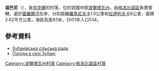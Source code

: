 {{coord|49|32|47|N|33|33|46|E|scale:100000_region:UA|display=title}}

'''祖巴尼'''（{{lang-uk|Зубані}}），是[[烏克蘭|烏克蘭]]的村落，位於該國中部[[波爾塔瓦州|波爾塔瓦州]]，由[[格洛比諾區|格洛比諾區]]負責管轄，處於[[霍羅爾河|霍羅爾河]]左岸，分別距離[[羅馬尼夫卡_(格洛比諾區)|羅馬尼夫卡]]1.5公里和[[拉達利夫卡|拉達利夫卡]]6公里，面積2.62平方公里，海拔高度83米，2001年人口534。

==參考資料==
*[http://globrrada.pl.ua/index.php/zubani/2011-07-15-05-25-13 Зубанівська сільська рада] {{Wayback|url=http://globrrada.pl.ua/index.php/zubani/2011-07-15-05-25-13 |date=20210127062215 }}
* [http://weather.in.ua/ua/poltavskaja/9200 Погода в селі Зубані] {{Wayback|url=http://weather.in.ua/ua/poltavskaja/9200 |date=20111220075347 }}

{{DEFAULTSORT:Зубані}}
[[Category:波爾塔瓦州村落|Category:波爾塔瓦州村落]]
[[Category:格洛比諾區村落|Category:格洛比諾區村落]]


{{Poltava-geo-stub}}